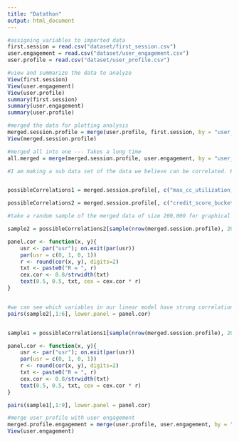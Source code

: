 ```yaml
---
title: "Datathon"
output: html_document
---
```


```r
#assigning variables to imported data
first.session = read.csv("dataset/first_session.csv")
user.engagement = read.csv("dataset/user_engagement.csv")
user.profile = read.csv("dataset/user_profile.csv")
```


```r
#view and summarize the data to analyze 
View(first.session)
View(user.engagement)
View(user.profile)
summary(first.session)
summary(user.engagement)
summary(user.profile)
```

```r
#merged the data for plotting analysis 
merged.session.profile = merge(user.profile, first.session, by = "user_id")
View(merged.session.profile)
```

```r
#merged all into one --- Takes a long time 
all.merged = merge(merged.session.profile, user.engagement, by = "user_id")
```


```r
#I am making a sub data set of the data we believe can be correlated. Because the plots are small, I am making two sets that we will then plot using pairs. The variables that appear to be correlated will then be regressed. 


possibleCorrelations1 = merged.session.profile[, c("max_cc_utilization_ratio", "avg_cc_utilization_ratio", "count_tradelines_closed_accounts", "count_total_tradelines_opened_24_months", "count_open_installment_accounts_24_months", "total_tradelines_amount_past_due", "age_bucket", "tradelines_avg_days_since_opened", "credit_score_bucket")]

possibleCorrelations2 = merged.session.profile[, c("credit_score_bucket", "count_tradelines_condition_derogatory", "count_tradelines_open_collection_accounts", "max_cc_limit", "tradelines_avg_days_since_opened", "total_student_loans_balance")]

#take a random sample of the merged data of size 200,000 for graphical exploritory analysis. The full data set was too large, but 200,000 will still allow us to see trends in the data. 

sample2 = possibleCorrelations2[sample(nrow(merged.session.profile), 200000),]

panel.cor <- function(x, y){
    usr <- par("usr"); on.exit(par(usr))
    par(usr = c(0, 1, 0, 1))
    r <- round(cor(x, y), digits=2)
    txt <- paste0("R = ", r)
    cex.cor <- 0.8/strwidth(txt)
    text(0.5, 0.5, txt, cex = cex.cor * r)
}


#we can see which variables in our linear model have strong correlations with one another. We can use the correlations to eliminate variables in the model with high correlation. For example open collection acocunts and derogatory tradelines are very correlated and we were able to eliminate open collection accounts from the linear model without hurting our fit.  
pairs(sample2[,1:6], lower.panel = panel.cor)


sample1 = possibleCorrelations1[sample(nrow(merged.session.profile), 200000),]

panel.cor <- function(x, y){
    usr <- par("usr"); on.exit(par(usr))
    par(usr = c(0, 1, 0, 1))
    r <- round(cor(x, y), digits=2)
    txt <- paste0("R = ", r)
    cex.cor <- 0.8/strwidth(txt)
    text(0.5, 0.5, txt, cex = cex.cor * r)
}

pairs(sample1[,1:9], lower.panel = panel.cor)

```

```r
#merge user profile with user engagement
merged.profile.engagement = merge(user.profile, user.engagement, by = "user_id")
View(user.engagement)


```
